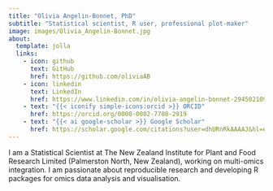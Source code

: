 ```yaml
---
title: "Olivia Angelin-Bonnet, PhD"
subtitle: "Statistical scientist, R user, professional plot-maker"
image: images/Olivia_Angelin-Bonnet.jpg
about:
  template: jolla
  links:
    - icon: github
      text: GitHub
      href: https://github.com/oliviaAB
    - icon: linkedin
      text: LinkedIn
      href: https://www.linkedin.com/in/olivia-angelin-bonnet-294502109/
    - text: "{{< iconify simple-icons:orcid >}} ORCID"
      href: https://orcid.org/0000-0002-7708-2919
    - text: "{{< ai google-scholar >}} Google Scholar"
      href: https://scholar.google.com/citations?user=dhURnRkAAAAJ&hl=en
---
```


I am a Statistical Scientist at The New Zealand Institute for Plant and Food Research Limited (Palmerston North, New Zealand), working on multi-omics integration. I am passionate about reproducible research and developing R packages for omics data analysis and visualisation.
